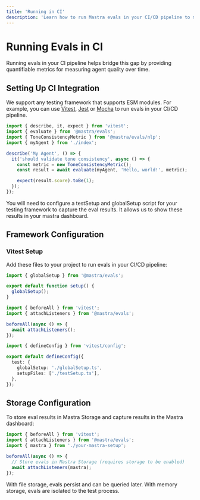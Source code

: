 ```yaml
---
title: 'Running in CI'
description: 'Learn how to run Mastra evals in your CI/CD pipeline to monitor agent quality over time.'
---
```


# Running Evals in CI

Running evals in your CI pipeline helps bridge this gap by providing quantifiable metrics for measuring agent quality over time.

## Setting Up CI Integration

We support any testing framework that supports ESM modules. For example, you can use [Vitest](https://vitest.dev/), [Jest](https://jestjs.io/) or [Mocha](https://mochajs.org/) to run evals in your CI/CD pipeline.

```typescript copy showLineNumbers filename="src/mastra/agents/index.test.ts"
import { describe, it, expect } from 'vitest';
import { evaluate } from '@mastra/evals';
import { ToneConsistencyMetric } from '@mastra/evals/nlp';
import { myAgent } from './index';

describe('My Agent', () => {
  it('should validate tone consistency', async () => {
    const metric = new ToneConsistencyMetric();
    const result = await evaluate(myAgent, 'Hello, world!', metric);

    expect(result.score).toBe(1);
  });
});
```

You will need to configure a testSetup and globalSetup script for your testing framework to capture the eval results. It allows us to show these results in your mastra dashboard.

## Framework Configuration

### Vitest Setup

Add these files to your project to run evals in your CI/CD pipeline:

```typescript copy showLineNumbers filename="globalSetup.ts"
import { globalSetup } from '@mastra/evals';

export default function setup() {
  globalSetup();
}
```

```typescript copy showLineNumbers filename="testSetup.ts"
import { beforeAll } from 'vitest';
import { attachListeners } from '@mastra/evals';

beforeAll(async () => {
  await attachListeners();
});
```

```typescript copy showLineNumbers filename="vitest.config.ts"
import { defineConfig } from 'vitest/config';

export default defineConfig({
  test: {
    globalSetup: './globalSetup.ts',
    setupFiles: ['./testSetup.ts'],
  },
});
```

## Storage Configuration

To store eval results in Mastra Storage and capture results in the Mastra dashboard:

```typescript copy showLineNumbers filename="testSetup.ts"
import { beforeAll } from 'vitest';
import { attachListeners } from '@mastra/evals';
import { mastra } from './your-mastra-setup';

beforeAll(async () => {
  // Store evals in Mastra Storage (requires storage to be enabled)
  await attachListeners(mastra);
});
```

With file storage, evals persist and can be queried later. With memory storage, evals are isolated to the test process.
